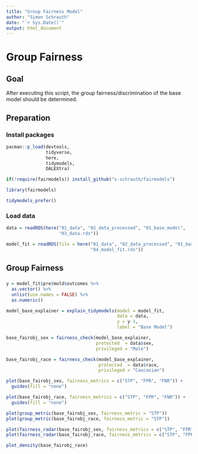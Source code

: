 ```yaml
---
title: "Group Fairness Model"
author: "Simon Schrauth"
date: "`r Sys.Date()`"
output: html_document
---
```

# Group Fairness

## Goal

After executing this script, the group fairness/discrimination of the base model should be determined.

## Preparation
### Install packages
```r
pacman::p_load(devtools,
               tidyverse, 
               here,
               tidymodels,
               DALEXtra)

if(!require(fairmodels)) install_github("s-schrauth/fairmodels")

library(fairmodels)

tidymodels_prefer()
```

### Load data
```r
data = readRDS(here("01_data", "02_data_processed", "01_base_model",
                    "03_data.rds"))

model_fit = readRDS(file = here("01_data", "02_data_processed", "01_base_model",
                                "04_model_fit.rds"))
```

## Group Fairness
###
```r
y = model_fit$pre$mold$outcomes %>% 
  as.vector() %>% 
  unlist(use.names = FALSE) %>% 
  as.numeric()

model_base_explainer = explain_tidymodels(model = model_fit,
                                          data = data,
                                          y = y-1,
                                          label = "Base Model")

base_fairobj_sex = fairness_check(model_base_explainer,
                                  protected  = data$sex,
                                  privileged = "Male")

base_fairobj_race = fairness_check(model_base_explainer,
                                   protected  = data$race,
                                   privileged = "Caucasian")

plot(base_fairobj_sex, fairness_metrics = c("STP", "FPR", "FNR")) +
  guides(fill = "none")

plot(base_fairobj_race, fairness_metrics = c("STP", "FPR", "FNR")) +
  guides(fill = "none")

plot(group_metric(base_fairobj_sex, fairness_metric = "STP"))
plot(group_metric(base_fairobj_race, fairness_metric = "STP"))

plot(fairness_radar(base_fairobj_sex, fairness_metrics = c("STP", "FPR", "FNR")))
plot(fairness_radar(base_fairobj_race, fairness_metrics = c("STP", "FPR", "FNR")))

plot_density(base_fairobj_race)
```

